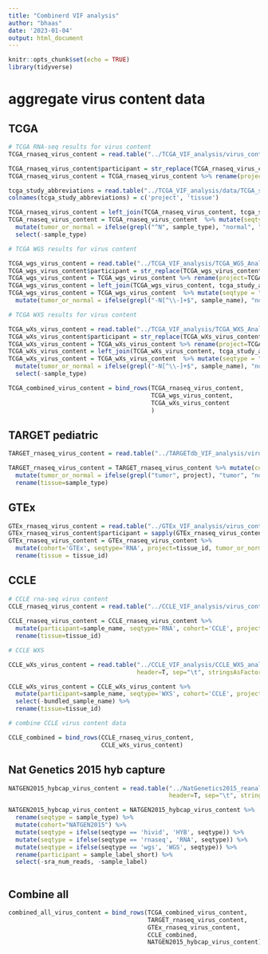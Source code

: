 ```yaml
---
title: "Combinerd VIF analysis"
author: "bhaas"
date: '2023-01-04'
output: html_document
---
```


```r
knitr::opts_chunk$set(echo = TRUE)
library(tidyverse)
```

# aggregate virus content data

## TCGA

```r

# TCGA RNA-seq results for virus content
TCGA_rnaseq_virus_content = read.table("../TCGA_VIF_analysis/virus_content.tsv", header=T, sep="\t", stringsAsFactors = F)

TCGA_rnaseq_virus_content$participant = str_replace(TCGA_rnaseq_virus_content$sample_name, "-[^\\-]+$", "")
TCGA_rnaseq_virus_content = TCGA_rnaseq_virus_content %>% rename(project=TCGA) %>% mutate(cohort="TCGA")

tcga_study_abbreviations = read.table("../TCGA_VIF_analysis/data/TCGA_study_abbreviations.txt", header=F, sep="\t", stringsAsFactors = F)
colnames(tcga_study_abbreviations) = c('project', 'tissue')

TCGA_rnaseq_virus_content = left_join(TCGA_rnaseq_virus_content, tcga_study_abbreviations, by='project')
TCGA_rnaseq_virus_content = TCGA_rnaseq_virus_content  %>% mutate(seqtype = "RNA")  %>% 
  mutate(tumor_or_normal = ifelse(grepl("^N", sample_type), "normal", "tumor") ) %>%
  select(-sample_type)

```


```r
# TCGA WGS results for virus content

TCGA_wgs_virus_content = read.table("../TCGA_VIF_analysis/TCGA_WGS_Analysis/virus_content.tsv", header=T, sep="\t", stringsAsFactors = F)
TCGA_wgs_virus_content$participant = str_replace(TCGA_wgs_virus_content$sample_name, "-[^\\-]+$", "")
TCGA_wgs_virus_content = TCGA_wgs_virus_content %>% rename(project=TCGA) %>% mutate(cohort="TCGA")
TCGA_wgs_virus_content = left_join(TCGA_wgs_virus_content, tcga_study_abbreviations, by='project')
TCGA_wgs_virus_content = TCGA_wgs_virus_content  %>% mutate(seqtype = "WGS")  %>% 
  mutate(tumor_or_normal = ifelse(grepl("-N[^\\-]+$", sample_name), "normal", "tumor") ) 
```


```r
# TCGA WXS results for virus content

TCGA_wXs_virus_content = read.table("../TCGA_VIF_analysis/TCGA_WXS_Analysis/virus_content.tsv", header=T, sep="\t", stringsAsFactors = F)
TCGA_wXs_virus_content$participant = str_replace(TCGA_wXs_virus_content$sample_name, "-[^\\-]+$", "")
TCGA_wXs_virus_content = TCGA_wXs_virus_content %>% rename(project=TCGA) %>% mutate(cohort="TCGA")
TCGA_wXs_virus_content = left_join(TCGA_wXs_virus_content, tcga_study_abbreviations, by='project')
TCGA_wXs_virus_content = TCGA_wXs_virus_content  %>% mutate(seqtype = "WXS")  %>% 
  mutate(tumor_or_normal = ifelse(grepl("-N[^\\-]+$", sample_name), "normal", "tumor") ) %>%  
  select(-sample_type)
```


```r

TCGA_combined_virus_content = bind_rows(TCGA_rnaseq_virus_content,
                                        TCGA_wgs_virus_content,
                                        TCGA_wXs_virus_content
                                        )

```


## TARGET pediatric 

```r

TARGET_rnaseq_virus_content = read.table("../TARGETdb_VIF_analysis/virus_content.tsv", header=T, sep="\t", stringsAsFactors = F)

TARGET_rnaseq_virus_content = TARGET_rnaseq_virus_content %>% mutate(cohort='TARGET', seqtype='RNA') %>%
  mutate(tumor_or_normal = ifelse(grepl("tumor", project), "tumor", "normal")) %>%
  rename(tissue=sample_type)

```

## GTEx

```r

GTEx_rnaseq_virus_content = read.table("../GTEx_VIF_analysis/virus_content.tsv", header=T, sep="\t", stringsAsFactors = F)
GTEx_rnaseq_virus_content$participant = sapply(GTEx_rnaseq_virus_content$sample_name, function(x) { str_split(x, "-")[[1]][2]})
GTEx_rnaseq_virus_content = GTEx_rnaseq_virus_content %>% 
  mutate(cohort='GTEx', seqtype='RNA', project=tissue_id, tumor_or_normal='normal') %>% 
  rename(tissue = tissue_id)

```

## CCLE

```r

# CCLE rna-seq virus content
CCLE_rnaseq_virus_content = read.table("../CCLE_VIF_analysis/virus_content.tsv", header=T, sep="\t", stringsAsFactors = F) 
  
CCLE_rnaseq_virus_content = CCLE_rnaseq_virus_content %>% 
  mutate(participant=sample_name, seqtype='RNA', cohort='CCLE', project='CCLE', tumor_or_normal='tumor_cell_line') %>%
  rename(tissue=tissue_id)

```



```r
# CCLE WXS

CCLE_wXs_virus_content = read.table("../CCLE_VIF_analysis/CCLE_WXS_analysis/virus_content.tsv", 
                                    header=T, sep="\t", stringsAsFactors = F)

CCLE_wXs_virus_content = CCLE_wXs_virus_content %>% 
  mutate(participant=sample_name, seqtype='WXS', cohort='CCLE', project='CCLE', tumor_or_normal='tumor_cell_line') %>%
  select(-bundled_sample_name) %>%
  rename(tissue=tissue_id)

```

```r
# combine CCLE virus content data

CCLE_combined = bind_rows(CCLE_rnaseq_virus_content,
                          CCLE_wXs_virus_content)

```



## Nat Genetics 2015 hyb capture

```r

NATGEN2015_hybcap_virus_content = read.table("../NatGenetics2015_reanalysis/NatGenetics2015_VIF/virus_content.tsv", 
                                             header=T, sep="\t", stringsAsFactors = F)

NATGEN2015_hybcap_virus_content = NATGEN2015_hybcap_virus_content %>% 
  rename(seqtype = sample_type) %>%
  mutate(cohort="NATGEN2015") %>%
  mutate(seqtype = ifelse(seqtype == 'hivid', 'HYB', seqtype)) %>%
  mutate(seqtype = ifelse(seqtype == 'rnaseq', 'RNA', seqtype)) %>%
  mutate(seqtype = ifelse(seqtype == 'wgs', 'WGS', seqtype)) %>%
  rename(participant = sample_label_short) %>% 
  select(-sra_num_reads, -sample_label)
  
```

## Combine all
```r

combined_all_virus_content = bind_rows(TCGA_combined_virus_content,
                                       TARGET_rnaseq_virus_content,
                                       GTEx_rnaseq_virus_content,
                                       CCLE_combined,
                                       NATGEN2015_hybcap_virus_content)

```



